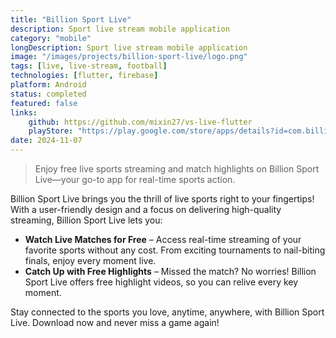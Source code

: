 ```yaml
---
title: "Billion Sport Live"
description: Sport live stream mobile application
category: "mobile"
longDescription: Sport live stream mobile application
image: "/images/projects/billion-sport-live/logo.png"
tags: [live, live-stream, football]
technologies: [flutter, firebase]
platform: Android
status: completed
featured: false
links:
    github: https://github.com/mixin27/vs-live-flutter
    playStore: "https://play.google.com/store/apps/details?id=com.billion.sport_live"
date: 2024-11-07
---
```



> Enjoy free live sports streaming and match highlights on Billion Sport Live—your go-to app for real-time sports action.

Billion Sport Live brings you the thrill of live sports right to your fingertips! With a user-friendly design and a focus on delivering high-quality streaming, Billion Sport Live lets you:

- **Watch Live Matches for Free** – Access real-time streaming of your favorite sports without any cost. From exciting tournaments to nail-biting finals, enjoy every moment live.
- **Catch Up with Free Highlights** – Missed the match? No worries! Billion Sport Live offers free highlight videos, so you can relive every key moment.

Stay connected to the sports you love, anytime, anywhere, with Billion Sport Live. Download now and never miss a game again!
